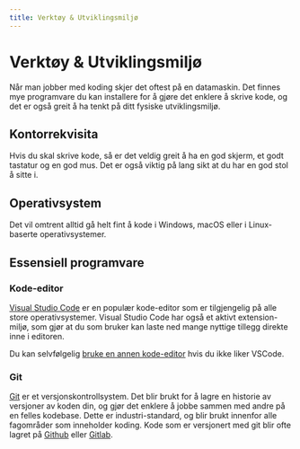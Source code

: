 ```yaml
---
title: Verktøy & Utviklingsmiljø
---
```



# Verktøy & Utviklingsmiljø

Når man jobber med koding skjer det oftest på en datamaskin. Det finnes mye programvare du kan installere for å gjøre det enklere å skrive kode, og det er også greit å ha tenkt på ditt fysiske utviklingsmiljø.

## Kontorrekvisita

Hvis du skal skrive kode, så er det veldig greit å ha en god skjerm, et godt tastatur og en god mus. Det er også viktig på lang sikt at du har en god stol å sitte i.

## Operativsystem

Det vil omtrent alltid gå helt fint å kode i Windows, macOS eller i Linux-baserte operativsystemer.

## Essensiell programvare

### Kode-editor

[Visual Studio Code](https://code.visualstudio.com/) er en populær kode-editor som er tilgjengelig på alle store operativsystemer. Visual Studio Code har også et aktivt extension-miljø, som gjør at du som bruker kan laste ned mange nyttige tillegg direkte inne i editoren.

Du kan selvfølgelig [bruke en annen kode-editor](https://google.com/search?q=Top%20code%20editors%202023) hvis du ikke liker VSCode.

### Git

[Git](https://git-scm.com/) er et versjonskontrollsystem. Det blir brukt for å lagre en historie av versjoner av koden din, og gjør det enklere å jobbe sammen med andre på en felles kodebase. Dette er industri-standard, og blir brukt innenfor alle fagområder som inneholder koding. Kode som er versjonert med git blir ofte lagret på [Github](https://github.com/) eller [Gitlab](https://gitlab.com/).
